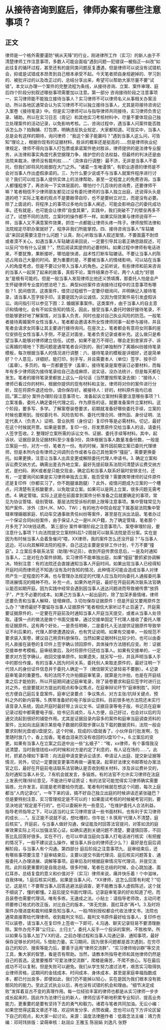 # 从接待咨询到庭后，律师办案有哪些注意事项？
## 正文
律师是一个格外需要谨防“祸从天降”的行业，刚进律所工作（实习）的新人由于不清楚律师工作注意事项，多数人可能会面临“遇到问题—犯错误—被指正—纠改”如此往复的循环过程，甚至还有的是同类问题反复遭遇，但是律师可以说没有试错机会，抑或是试错成本昂贵到自己根本承受不起。今天笔者把自身规避掉的、学习到的、被批评过的以及改正过的，总结分享出来，希望可以帮助大家尽量不要“试错”。本文以办理一个案件的完整流程为条线，从接待咨询、立案、案件审理、庭后四个阶段分别叙述哪些事项需要加以注意。第一部分 咨询接待阶段之注意事项一、实习律师能不能独立接待当事人？实习律师不可以律师名义从事相关办案活动，所以各地区通常会认为实习律师不可以独立接待当事人，尤其是将接待咨询记入案卷《接待笔录》中。但是实习律师可以与指导律师共同接待，实习律师负责记录、辅助。所以在实习日志（周记）和其他实习考核材料中，尽量不要体现自己独立处理案件的活动记录，以免影响考核。二、咨询过程中，遇当事人问案件能否胜诉怎么办？拍胸脯、打包票，明确违反执业规定，大家都知道。可现实中，当事人总是会有这样的期待，询问律师：“我这个案子能赢吗？”遇到当事人这么问，可告知“理论上，根据你现有的证据材料，胜诉的概率还是挺高的……但是律师执业纪律规定，律师不得向当事人打包票或承诺案件绝对胜诉，律师提供的是法律专业服务，从法律和事实角度代表您据理力争，维护您的合法权益，但最终的判决还是由法院来裁决，律师没有裁判权……”（具体自行调整）最不济，无非是当事人不委托，但我们却将风险抵御在大门之外。“诸葛一生唯谨慎”，有职业道德的律师是不会对当事人作出虚假承诺的。三、为什么要少说或不与当事人就案件程序进行讨论？我们可以给当事人提供实体上的法律帮助，甚至一定程度上的免费咨询。当事人都懂程序了，再咨询一下实体层面的，哪怕付个几百块的咨询费，还要律师干嘛？笔者相信不少律师朋友都见过没有委托律师的当事人独立出庭，还说得头头是道的吧？实际上笔者的观点不是要敝帚自珍，也不是要树立对立，而是没有必要。除了上面说的，将程序上的事项过多地向当事人阐述，可能会影响自己的委托成功率。还有就是，也可能会让律师“自食其果”。实践中，我们突破不了的壁垒再多不过了。试想不同的法院，立案时的操作都不一样。如果实际效果与律师说得不一样，当事人又不满意案件效果，抓住一点都能让律师头疼一阵子。律师按照法律和法院规定尽职办案就好了，程序非我们所能掌控。四、接待咨询当事人“车轱辘话”来回说需要注意什么问题？认真、耐心听取当事人叙述案情，不要面露不耐烦或者漠不关心。如遇当事人车轱辘话来回说，一定要引导其沿着正确思路叙述，可以反问“你有什么证据？”，然后阅读其提供的必要材料。如果过程中律师有电话进来，不要犹豫，果断接听，哪怕是快递，战术性打断车轱辘话。不要让当事人的陈述占用自己大量的时间。更为重要的是，不要被当事人的情绪影响，可以站在当事人的角度考虑，但是不要过分带入当事人的角色。之前听说，有些律师和前来咨询的当事人一起哭了起来的故事，真假不论，案件结果亦不论，两个人成为“好朋友”是极有可能的。但是一般当事人发现律师比他还义愤填膺，那委托人怕是会产生怀疑律师专业度的想法吧？五、典型纠纷案件咨询接待过程中的注意事项有哪些？1. 民间借贷。这类案件，借贷过程细节一定要仔细询问，并明确记入接待笔录，请当事人签字按手印。主要是因为诉讼诚信，又因为借贷案件易引发虚假诉讼。询问指引可以参见下图：2. 婚姻家事案件。这类案件，由于当事人的自主意识和情绪化，会有不如实告知的情况，因此，接受当事人委托时做好接待笔录，不但能够更好地了解案情，对当事人负责，同时也是对自己执业风险的防范。一般笔者接待离婚案件女性当事人，笔者都会邀请本所女性律师同事一起参与接待，并且笔者会请求女同事让其主要进行接待询问。在座次上，笔者都会有意将女同事的座位安排在女性当事人手侧，不是正对面坐，笔者负责记录或者补充。这么做只是希望当事人能够对律师建立信任。试想，如果不是万不得已，哪会走到舍家弃子、诉讼离婚的境地？下图问题是通常笔者会问到的，我们单独制作了离婚纠纷接待笔录模板，每次根据当事人的情况进行调整：六、接待笔录的模板是详细好，还是简单好？个人意见，详细好。能打印，别手写，并且需要本人（单位）签字、按手印（盖章）。多页的，每一页都要签字（盖章）。接待笔录是案卷装订必要材料，而每年有多少律师因为接待笔录给自己造成麻烦，说实话，没办法统计，但是每天都在发生。笔者的接待笔录里都放上这么一段句话（当然要按照笔录去做）：“接待人：律师已看过你的材料，根据你提供的现有材料和主张，律师将对你的案件进行分析，现在将原件退还给你，请你保存好。被接待人：好的，材料原件我均已收回。”第二部分 案件办理阶段注意事项七、准备起诉立案材料需要注意哪些事项？1. 立案准备。委托人确定委托代理之后，作为原告的话，就要准备案件立案材料。这个阶段，要多写、多学。了解案卷装卷要求，前期就准备好哪些委托手续，立案的时候也要用到。授权委托书、风险告知书、委托代理合同、律所函、身份证明、法定代表人（负责人）证明、营业执照（身份证）复印件等是必需材料。切记，最好在这个时候就开票。如果是普票，复印一份，将发票原件交给当事人的话，请委托人签字签收。2. 整理好立案所需的诉讼文书、证据、委托手续等材料。其中，起诉状、证据目录及证据材料至少准备3份，具体根据当事人数量准备份数，一般是立案庭一份，对方一份，笔者方一份。有的时候，案件因前期立案已委托代理律师，但是本所内会有律师之间调剂合作或者与自己其他案件“撞庭”，需要更换委托。如果更换，注意让当事人出具变更或解除委托代理人申请书。3. 确定立案和诉讼费交纳方式。确需出差去外地立案，最好先提前联系法院问清楚诉讼费交纳方式，是扫码、刷K或者是只能交现金，确定后和当事人联系好届时安排支付。还有，一定要询问如果是实习律师单独去立案，能否受理？需要携带律师的证件原件还是复印件（你都实习了，你不跑腿谁跑腿）？此外，疫情问题成为立案的一个槽点，问清楚有无核酸要求，以免耽误立案。如果可以是网上立案，很多问题无需考虑。4. 确定管辖。实际上这是在前面拿到案件分析准备之后就要确定的事项，常见为协议管辖、级别管辖、基层法院受诉标的额上限等注意事项。集中管辖常见为知产案件、涉外（含H./K、MO、TW）；有的地方中院会规定下属基层法院集中管辖审理婚姻家庭、机动车交通事故责任纠纷等案件，甚至是在派出法庭。笔者办过一个保证合同纠纷案件，由于保证人之一是H./K户籍，为了确定管辖，笔者那个月多充了30块钱话费。 第三部分 案件审理阶段之注意事项八、案卷审理阶段，要注意什么事项？1.向法院提交立案材料后1-2周就可以联系法院是否分案。实在是因为有时候当事人会着急催问“喂，XX律师，我的案件怎么还没开庭？”与当事人这边，可以向其解释法院的程序，自己这边主要是安排工作计划，千万不要“撞庭”。2.立案后多联系法官（助理/书记员）。收到开庭传票信息后，一是及时通知当事人，二是对在办案件排期。实习律师不能单独出庭，如果“撞庭”要抓紧协调解决。特别注意：有的法院还会直接通知当事人开庭时间。如果出现当事人已经得知开庭时间而律师还不知道/没有及时告知的情况，此种情况可能会造成当事人对律师产生一定程度的不满，也与管理办法规定的代理人应当及时向委托人通报委托事项进展情况的精神不符。补充一点，如果外地开庭，最好在开庭前再次联系法官确认能否如期开庭。因为实践中经常会遇到因当事人送达问题进而导致被传票“放鸽子”，产生不必要的成本。如果己方当事人一起出庭的，除了加深矛盾情绪，律师还要负责和当事人解释，徒增麻烦。3.切勿保存证据原件！但是开庭又要用原件怎么办？“律师最好不要留存当事人证据原件”笔者相信大家听过不止百遍了。开庭需要证据原件的，一定要在开庭前及时通知当事人开庭当天提交，或者从当事人处领取。谨慎一点的做法是做个书面交接单，通过交接单固定下代理人接收了委托人哪些证据原件。这有两个好处，一是责任明晰，二是委托人无法提供证据原件导致举证不利后果的，代理人即使遭遇投诉，也有凭证说明。如果有交接单，一般规范不要求装入案卷，建议自己用资料册保存。当然如果证据材料比较少的，也可以由委托人直接在装卷的复印件上签字确认领回原件，具体操作方法随机应变。附：证据交接单参考模板。庭审结束后，及时将原件归还给当事人。如果有交接单的，一定要求对方签字确认，收回交接单原件。如果遗失，就另写一份，并且声明当事人手中的那份作废。有的当事人因为时间关系，委托别人来取走原件的，最好注明一下代领人的身份证件信息并于委托人确定一下（微信聊天记录轻易不要删）。4.记录庭审笔录的重要性。有的法院不允许拍摄庭审笔录，就算是允许拍，也是在开庭结束之后才能拍到，所以开庭期间速记庭审笔录，除了装卷要求和庭后签字时进行比对之外，也是要就对方提出的观点和争议焦点，在庭审辩论环节“庭审制胜”。同时也方便自己庭后复盘案件。庭审记录要点：争议焦点、对方主张/抗辩关键点、预料之外的新内容等。5.携带准备好的电子版诉讼资料。目前很多地方法院还未实行语音录入系统，因此开庭时最好带上诉讼文书、证据目录等电子版，书记员在庭审记录过程中都需要电子版，给书记员减负，与人方便，自己好过，也会对以后的沟通交流起到很好的铺垫作用。尤其是证据目录内容多的案件和庭审当庭调查资料的案件，比如向法庭演示某些电子数据的获取步骤以及下载的数据资料，法院一般会要求刻制光盘或U盘提交。这个时候，现成的U盘就香了。小伙伴自行批发啊，包里随时放几个，香上加香。笔者血泪亲历没有收回的U盘10个+。6.立案后的变更。如果有当事人在立案之后途中出一些“幺蛾子”：“唉，xx律师，有个事情我没说清楚，当时我借钱给xx的时候和对方是约定了利息的，有人证在场的……”。此时，抓紧办理如下事项：向法庭申请变更诉讼请求、申请证人出庭、提交新证据等情况，另外，切记一定要就变更事项再做一遍笔录。起草好法律文书邮寄给办案法官之后，最好在开庭前电话联系法官确认是否收到相关材料，涉及诉讼费补交的，及时通知当事人补交。7.有机会就发言，多锻炼。有的法官不允许实习律师在法庭上发表代理/辩论意见，不能进行举证质证；有的法官可能觉得实习律师确实需要锻炼，允许发言。前提是老师要给你兜底。笔者有时候就在想这个问题，每次上庭都当“人肉记录仪”，一年下来的话，搞不好自己独立出庭的时候讲话还紧张磕巴？但是要特别注意，实习管理规定是不可以的！如果面试考核的时候被考官问到，要坚决地说“规定是不行的”。也可以委婉补充一些意见，“在维护委托人合法利益，指导老师指导之下，可以适当的让实习律师宣读一些书面材料，也有利于实习律师的成长……”。反正能不说就不说，想吐槽的，你牛批！8.慎用“代理人不清楚，庭后核实”。开庭前，与当事人做好沟通，保证能及时回答法官提问，对答如流的庭审效果实际上可以加强法官心证。如确实遇到关键问题不清楚，要谨慎回答，不回答比乱回答好很多。实在不行，也可以申请当庭向当事人打电话进行核实（有把握的情况下，一般不建议这么操作，被当事人拆台的律师还少么？）最好是在庭后调解阶段，与当事人有个沟通。第四部分 庭后阶段之注意事项九、庭审结束后，还有哪些事项要注意？庭审结束后，主要以提交书面代理词、庭后核实问题答复、通报委托人办理进展、调解等事项。庭审后及时根据庭审情况写代理词，并提交法院。此阶段更重要的是自我总结。很多时候，笔者在总结的时候，会心跳加速、面红耳赤，总结复盘的意义和价值对于（实习）律师来说，痛并快乐着！个中滋味，自我体味。1.庭后核实问题。如果是当事人问，“XX律师，这怎么回答有利呢？”切记，这是坑！不要帮当事人回答逃避法庭调查，更不能教当事人虚假陈述，这个就不细说了，懂的都懂。2.庭后提交书面代理词。记录庭审笔录的好处知道了吧，而且装卷也需要代理词。唯有多练，无速成之法。小贴士：请指导老师改，主动问老师要修订格式的改正版，对比自己的版本，“体无完肤、面红耳赤“再+1。3.及时将案件办理进度和裁判结果告知当事人。一般/特别授权都会代收法律文书，法院也通常直接寄给代理律师。收到裁判文书后，裁判文书原件最好给当事人，复印件也可以装卷，请当事人在复印件上签收一下即可。4.沟通、聊天记录轻易不要清理删除。案件办完不算“尘归尘、土归土”，委托人反手一个投诉的案例，不胜枚举。所以如果与当事人加了V.X的话，之前办理过程和当事人沟通记录、通知事项，最好保存足够长的时间。5.借助力量。实习期间，因为很多问题都是首次遇到，在穷尽自己的知识、搜索等能力后，要善于运用“律师交流群”、“实习律师培训群”等交流工具，集大家的智慧，看是否有帮助。当然，请教本所指导老师和其他律师仍然是自己的首选。这里要推荐“可爱法律交流群”，爬楼是痛苦，不爬不放心。写在最后成功不可以复制，但是失败可以避免。我们从学生努力渡过法考，艰苦实习取得执业律师资格，这期间的金钱成本、时间成本、身体成本、甚至是家庭幸福指数成本，都已付出良多，即便如此，我们仍不能掉以轻心，实在是因为我们根本没有抵御风险的能力。至此正式执业以后，再也没有试错的机会和理由。“细节决定成败”发挥着亘古不变的真理作用。每一位经验丰富的律师也都是从实习律师一步步成长起来的，因此作为法律行业的新人，律师应该不断地积累专业知识、提高业务能力，更重要的是要有坚持下去的勇气和毅力。诸君与笔者共同加油。无讼小编：如果您觉得这篇文章还不错，欢迎转发分享、点赞收藏，您也可以在下方评论区留下自己的观点，和大家一起讨论。来源：温度法律圈作者：低眉念法主编：靖力责编：邓珂玮排版：梁萌审核：赵润众 王雅玉 陈丽娟 刘逸凡 张野